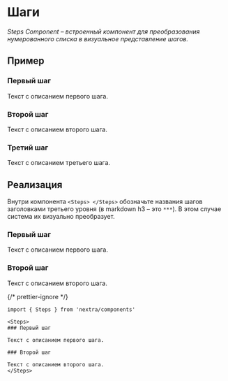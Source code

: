 
# Шаги

*Steps Component – встроенный компонент для преобразования нумерованного списка в визуальное представление шагов.*

## Пример

<Steps>

### Первый шаг

Текст с описанием первого шага.

### Второй шаг

Текст с описанием второго шага.

### Третий шаг

Текст с описанием третьего шага.

</Steps>

## Реализация

Внутри компонента `<Steps> </Steps>` обозначьте названия шагов заголовками третьего уровня (в markdown h3 – это `***`). В этом случае система их визуально преобразует.

<Steps>

### Первый шаг

Текст с описанием первого шага.

### Второй шаг

Текст с описанием второго шага.

</Steps>

{/* prettier-ignore */}
```mdx
import { Steps } from 'nextra/components'

<Steps>
### Первый шаг

Текст с описанием первого шага.

### Второй шаг

Текст с описанием второго шага.
</Steps>
```